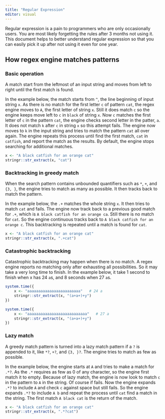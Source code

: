 ```yaml
---
title: "Regular Expression"
editor: visual
---
```


Regular expression is a pain to programmers who are only occasionally users. You are most likely forgetting the rules after 3 months not using it. This document helps to better understand regular expression so that you can easily pick it up after not using it even for one year.

## How regex engine matches patterns

### Basic operation

A match start from the leftmost of an input string and moves from left to right until the first match is found.

In the example below, the match starts from `^`, the line beginning of input string `x`. As there is no match for the first letter `c` of pattern `cat`, the regex engine moves to `A`, the first letter of string `x`. Still it does match `c` so the engine keeps move left to `c` in `black` of string `x`. Now `c` matches the first letter of `c` in the pattern `cat`, the engine checks second letter in the patter, `a`. It does not match `k` after `c` in string `x` so this attempt fails. The engine now moves to `k` in the input string and tries to match the pattern `cat` all over again. The engine repeats this process until find the first match, `cat` in `catfish`, and report the match as the results. By default, the engine stops searching for additional matches.

```r
x <- "A black catfish for an orange cat"
stringr::str_extract(x, "cat")
```

### Backtracking in greedy match

When the search pattern contains unbounded quantifiers such as `*`, `+`, and `{3, }`, the engine tries to match as many as possible. It then tracks back to match the pattern.

In the example below, the `.+` matches the whole string `x`. It then tries to match `cat` and fails. The engine now track back to a previous good match for `.+`, which is `A black catfish for an orange ca`. Still there is no match for `cat`. So the engine continuous tracks back to `A black catfish for an orange c`. This backtracking is repeated until a match is found for `cat`.

```r
x <- "A black catfish for an orange cat"
stringr::str_extract(x, ".+cat")
```

### Catastrophic backtracking

Catastrophic backtracking may happen when there is no match. A regex engine reports no matching only after exhausting all possibilities. So it may take a very long time to finish. In the example below, it take 1 second to finish when x has 24 `a`s, and 8 seconds when 27 `a`s.

```r
system.time({
    x <- "aaaaaaaaaaaaaaaaaaaaaaaa"   # 24 a
    stringr::str_extract(x, "(a+a+)+y")
})

system.time({
    x <- "aaaaaaaaaaaaaaaaaaaaaaaaaaa"   # 27 a
    stringr::str_extract(x, "(a+a+)+y")
})
```

### Lazy match

A greedy match pattern is turned into a lazy match pattern if a `?` is appended to it, like `*?`, `+?`, and `{3, }?`. The engine tries to match as few as possible.

In the example below, the engine starts at `A` and tries to make a match for `.*?`. As the `.*` requires as few as 0 of any character, so the engine first match it to empty. Because of lazy match, the engine is now look to match `c` in the pattern to `A` in the string. Of course if fails. Now the engine expands `.*?` to include `A` and check `c` against space but still fails. So the engine expands `.*?` to include `A b` and repeat the process until `cat` find a match in the string. The first match `A black cat` is the return of the match.

```r
x <- "A black catfish for an orange cat"
stringr::str_extract(x, ".*?cat")
```

